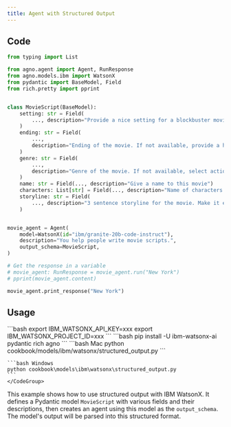 ```yaml
---
title: Agent with Structured Output
---
```


## Code

```python cookbook/models/ibm/watsonx/structured_output.py
from typing import List

from agno.agent import Agent, RunResponse
from agno.models.ibm import WatsonX
from pydantic import BaseModel, Field
from rich.pretty import pprint


class MovieScript(BaseModel):
    setting: str = Field(
        ..., description="Provide a nice setting for a blockbuster movie."
    )
    ending: str = Field(
        ...,
        description="Ending of the movie. If not available, provide a happy ending.",
    )
    genre: str = Field(
        ...,
        description="Genre of the movie. If not available, select action, thriller or romantic comedy.",
    )
    name: str = Field(..., description="Give a name to this movie")
    characters: List[str] = Field(..., description="Name of characters for this movie.")
    storyline: str = Field(
        ..., description="3 sentence storyline for the movie. Make it exciting!"
    )


movie_agent = Agent(
    model=WatsonX(id="ibm/granite-20b-code-instruct"),
    description="You help people write movie scripts.",
    output_schema=MovieScript,
)

# Get the response in a variable
# movie_agent: RunResponse = movie_agent.run("New York")
# pprint(movie_agent.content)

movie_agent.print_response("New York")
```

## Usage

<Steps>
  <Snippet file="create-venv-step.mdx" />

  <Step title="Set your API key">
    ```bash
    export IBM_WATSONX_API_KEY=xxx
    export IBM_WATSONX_PROJECT_ID=xxx
    ```
  </Step>

  <Step title="Install libraries">
    ```bash
    pip install -U ibm-watsonx-ai pydantic rich agno
    ```
  </Step>

  <Step title="Run Agent">
    <CodeGroup>
    ```bash Mac
    python cookbook/models/ibm/watsonx/structured_output.py
    ```

    ```bash Windows
    python cookbook\models\ibm\watsonx\structured_output.py
    ```
    </CodeGroup>
  </Step>
</Steps>

This example shows how to use structured output with IBM WatsonX. It defines a Pydantic model `MovieScript` with various fields and their descriptions, then creates an agent using this model as the `output_schema`. The model's output will be parsed into this structured format. 